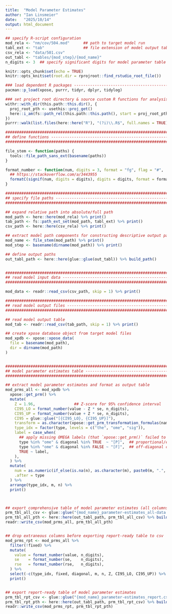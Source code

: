 ```yaml
---
title:  "Model Parameter Estimates"
author: "Ian Linsmeier"
date:   "2025/10/14"
output: html_document
---
```


<!--
###############################################################################|
## Extract and Format NONMEM Model Parameter Estimates ------------------------|
###############################################################################|
##
## Description: This R Markdown script extracts parameter estimates from the
## NONMEM model output files using the xpose package and formats them into
## publication-ready summary tables with confidence intervals.
##
## Inputs:
##   - data/501.csv                       # Input popPK dataset (NONMEM format)
##   - nm/cov/504.mod                     # NONMEM model file
##   - nm/cov/504.tab                     # NONMEM output table
##   - nm/cov/504.ext                     # Parameter estimates
##
## Outputs (in "tables/cov/504/" directory):
##   - 504_parameter-estimates_all-data.csv      # Comprehensive parameter table
##   - 504_parameter-estimates_report.csv        # Report-ready parameter table
##
###############################################################################|
-->

```r
## specify R-script configuration
mod_rela <- "nm/cov/504.mod"      ## path to target model run
tabl_ext <- "tab"                 ## file extension of model output table
csv_rela <- "data/501.csv"
out_tabl <- "tables/{mod_step}/{mod_name}"
n_digits <- 3  ## specify significant digits for model parameter table

```


```r
knitr::opts_chunk$set(echo = TRUE)
knitr::opts_knit$set(root.dir = rprojroot::find_rstudio_root_file())

### load dependent R packages --------------------------------------------------
pacman::p_load(xpose, purrr, tidyr, dplyr, tidylog)

### set project root directory & source custom R functions for analysis --------
withr::with_dir(this.path::this.dir(), {
  proj_root_pth <- usethis::proj_get()
  here::i_am(fs::path_rel(this.path::this.path(), start = proj_root_pth))
})
purrr::walk(list.files(here::here("R"), "(?i)\\.R$", full.names = TRUE), source)
```


```r
###############################################################################|
## define functions ------------------------------------------------------------
###############################################################################|

file_stem <- function(paths) {
  tools::file_path_sans_ext(basename(paths))
}

format_number <- function(num, digits = 3, format = "fg", flag = "#", ...) {
  ## https://stackoverflow.com/a/3443955
  formatC(signif(num, digits = digits), digits = digits, format = format, flag = flag, ...)
}

###############################################################################|
## specify file paths ----------------------------------------------------------
###############################################################################|

## expand relative path into absolute/full path
mod_path <- here::here(mod_rela) %>% print()
tab_path <- fs::path_ext_set(mod_path, tabl_ext) %>% print()
csv_path <- here::here(csv_rela) %>% print()

## extract model path components for constructing descriptive output paths
mod_name <- file_stem(mod_path) %>% print()
mod_step <- basename(dirname(mod_path)) %>% print()

## define output paths
out_tabl_path <- here::here(glue::glue(out_tabl)) %>% build_path()


###############################################################################|
## read model input data -------------------------------------------------------
###############################################################################|

mod_data <- readr::read_csv(csv_path, skip = 1) %>% print()

###############################################################################|
## read model output files -----------------------------------------------------
###############################################################################|

## read model output table
mod_tab <- readr::read_csv(tab_path, skip = 1) %>% print()

## create xpose database object from target model files
mod_xpdb <- xpose::xpose_data(
  file = basename(mod_path), 
  dir = dirname(mod_path)
)


###############################################################################|
## model parameter estimates table ---------------------------------------------
###############################################################################|

## extract model parameter estimates and format as output table
mod_prms_all <- mod_xpdb %>% 
  xpose::get_prm() %>% 
  mutate(
    Z = 1.96,                 ## Z-score for 95% confidence interval
    CI95_LO = format_number(value - Z * se, n_digits),
    CI95_UP = format_number(value + Z * se, n_digits),
    CI95 = glue::glue("[{CI95_LO}, {CI95_UP}]"),
    transform = as.character(xpose::get_prm_transformation_formulas(name)),
    type_idx = factor(type, levels = c("the", "ome", "sig")),
    label = case_when(
      ## apply missing OMEGA labels (that `xpose::get_prm()` failed to parse)
      type %in% "ome" & diagonal %in% TRUE  ~ "[P]",  ## proportional/exponential error model
      type %in% "ome" & diagonal %in% FALSE ~ "[F]",  ## off-diagonal covariance
      TRUE ~ label,
    ),
  ) %>% 
  mutate(
    num = as.numeric(if_else(is.na(n), as.character(m), paste0(m, ".", n))),
    .after = type
  ) %>% 
  arrange(type_idx, m, n) %>%
  print()



## export comprehensive table of model parameter estimates (all columns)
prm_tbl_all_csv <- glue::glue("{mod_name}_parameter-estimates_all-data.csv")
prm_tbl_all_pth <- here::here(out_tabl_path, prm_tbl_all_csv) %>% build_path()
readr::write_csv(mod_prms_all, prm_tbl_all_pth)


## drop extraneous columns before exporting report-ready table to csv 
mod_prms_rpt <- mod_prms_all %>% 
  filter(!fixed) %>%
  mutate(
    value = format_number(value, n_digits),
    se    = format_number(se,    n_digits),
    rse   = format_number(rse,   n_digits),
  ) %>% 
  select(-c(type_idx, fixed, diagonal, m, n, Z, CI95_LO, CI95_UP)) %>%
  print()


## export report-ready table of model parameter estimates
prm_tbl_rpt_csv <- glue::glue("{mod_name}_parameter-estimates_report.csv")
prm_tbl_rpt_pth <- here::here(out_tabl_path, prm_tbl_rpt_csv) %>% build_path()
readr::write_csv(mod_prms_rpt, prm_tbl_rpt_pth)
```



<!-- QC Requested on 2025-10-17 -->

